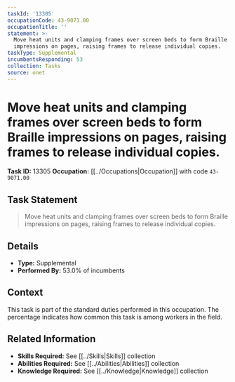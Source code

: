 ```yaml
---
taskId: '13305'
occupationCode: 43-9071.00
occupationTitle: ''
statement: >-
  Move heat units and clamping frames over screen beds to form Braille
  impressions on pages, raising frames to release individual copies.
taskType: Supplemental
incumbentsResponding: 53
collection: Tasks
source: onet
---
```

# Move heat units and clamping frames over screen beds to form Braille impressions on pages, raising frames to release individual copies.

**Task ID:** 13305
**Occupation:** [[../Occupations|Occupation]] with code `43-9071.00`

## Task Statement

> Move heat units and clamping frames over screen beds to form Braille impressions on pages, raising frames to release individual copies.

## Details

- **Type:** Supplemental
- **Performed By:** 53.0% of incumbents

## Context

This task is part of the standard duties performed in this occupation. The percentage indicates how common this task is among workers in the field.

## Related Information

- **Skills Required:** See [[../Skills|Skills]] collection
- **Abilities Required:** See [[../Abilities|Abilities]] collection
- **Knowledge Required:** See [[../Knowledge|Knowledge]] collection
